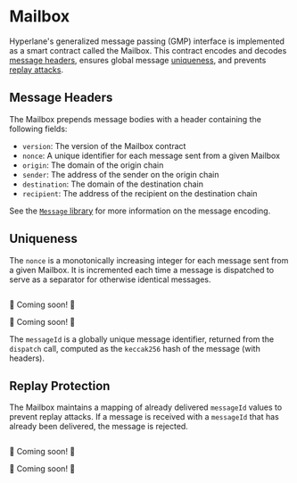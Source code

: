 

# Mailbox

Hyperlane's generalized message passing (GMP) interface is implemented as a smart contract called the Mailbox. This contract encodes and decodes [message headers](#message-headers), ensures global message [uniqueness](#uniqueness), and prevents [replay attacks](#replay-protection).

## Message Headers

The Mailbox prepends message bodies with a header containing the following fields:

- `version`: The version of the Mailbox contract
- `nonce`: A unique identifier for each message sent from a given Mailbox
- `origin`: The domain of the origin chain
- `sender`: The address of the sender on the origin chain
- `destination`: The domain of the destination chain
- `recipient`: The address of the recipient on the destination chain

See the [`Message` library](../libraries/message.mdx) for more information on the message encoding.

## Uniqueness

The `nonce` is a monotonically increasing integer for each message sent from a given Mailbox. It is incremented each time a message is dispatched to serve as a separator for otherwise identical messages.

<Tabs groupId="lang">
<TabItem value="sol" label="Solidity">

```solidity file=<rootDir>/node_modules/@hyperlane-xyz/core/contracts/interfaces/IMailbox.sol#L49

```

</TabItem>
<TabItem value="cw" label="CosmWasm">

🚧 Coming soon! 🚧

</TabItem>
<TabItem value="sl" label="Sealevel">

🚧 Coming soon! 🚧

</TabItem>
</Tabs>

The `messageId` is a globally unique message identifier, returned from the `dispatch` call, computed as the `keccak256` hash of the message (with headers).

## Replay Protection

The Mailbox maintains a mapping of already delivered `messageId` values to prevent replay attacks. If a message is received with a `messageId` that has already been delivered, the message is rejected.

<Tabs groupId="lang">
<TabItem value="sol" label="Solidity">

```solidity file=<rootDir>/node_modules/@hyperlane-xyz/core/contracts/interfaces/IMailbox.sol#L51

```

</TabItem>
<TabItem value="cw" label="CosmWasm">

🚧 Coming soon! 🚧

</TabItem>
<TabItem value="sl" label="Sealevel">

🚧 Coming soon! 🚧

</TabItem>
</Tabs>
